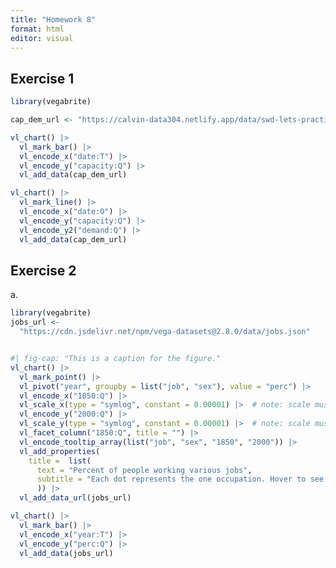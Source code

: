 ```yaml
---
title: "Homework 8"
format: html
editor: visual
---
```


## Exercise 1

```r
library(vegabrite)

cap_dem_url <- "https://calvin-data304.netlify.app/data/swd-lets-practice-ex-2-3.csv"

vl_chart() |>
  vl_mark_bar() |>
  vl_encode_x("date:T") |>
  vl_encode_y("capacity:Q") |>
  vl_add_data(cap_dem_url)
```

```r
vl_chart() |>
  vl_mark_line() |>
  vl_encode_x("date:O") |>
  vl_encode_y("capacity:Q") |>
  vl_encode_y2("demand:Q") |>
  vl_add_data(cap_dem_url)
```

## Exercise 2

a\.

```r
library(vegabrite)
jobs_url <- 
  "https://cdn.jsdelivr.net/npm/vega-datasets@2.8.0/data/jobs.json"


#| fig-cap: "This is a caption for the figure."
vl_chart() |>
  vl_mark_point() |>
  vl_pivot("year", groupby = list("job", "sex"), value = "perc") |>
  vl_encode_x("1850:Q") |>
  vl_scale_x(type = "symlog", constant = 0.00001) |>  # note: scale must be set quite small
  vl_encode_y("2000:Q") |>
  vl_scale_y(type = "symlog", constant = 0.00001) |>  # note: scale must be set quite small
  vl_facet_column("1850:Q", title = "") |>
  vl_encode_tooltip_array(list("job", "sex", "1850", "2000")) |>
  vl_add_properties(
    title =  list( 
      text = "Percent of people working various jobs",
      subtitle = "Each dot represents the one occupation. Hover to see which occupation it is."
      )) |>
  vl_add_data_url(jobs_url) 
```

```r
vl_chart() |>
  vl_mark_bar() |>
  vl_encode_x("year:T") |>
  vl_encode_y("perc:Q") |>
  vl_add_data(jobs_url)
```
